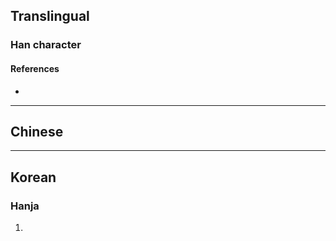{{character info}}

==Translingual==

===Han character===
{{Han char|rn=1|rad=一|as=02|sn=3|four=|canj=MKS,XXMKS|ids=⿱一𠀁}}

====References====
* {{Han ref|kx=0086.071|dj=0177.051|hdz=10005.020|uh=4E90|ud=20112}}

----

==Chinese==
{{zh-see|于|a}}

----

==Korean==

===Hanja===
{{ko-hanja|hangeul=울|rv=ul|mr=ul|y=wul}}

# {{rfdef|ko|sort=一02}}